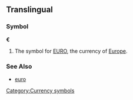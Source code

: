 ==Translingual==
===Symbol===
'''€'''

#The symbol for [[EURO]], the currency of [[Europe]].

===See Also===
*[[€|euro]]
{{Template:Currency_symbols}}
[[Category:Currency symbols]]